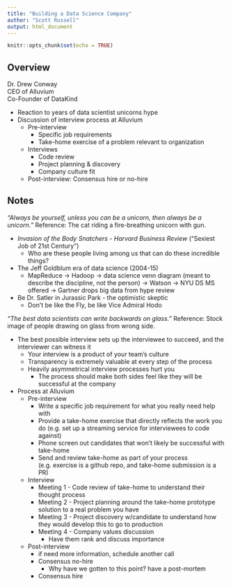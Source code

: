 ```yaml
---
title: "Building a Data Science Company"
author: "Scott Russell"
output: html_document
---
```


```r
knitr::opts_chunk$set(echo = TRUE)
```

## Overview
Dr. Drew Conway  
CEO of Alluvium  
Co-Founder of DataKind

- Reaction to years of data scientist unicorns hype
- Discussion of interview process at Alluvium
    - Pre-interview
        - Specific job requirements
        - Take-home exercise of a problem relevant to organization
    - Interviews
        - Code review
        - Project planning & discovery
        - Company culture fit
    - Post-interview: Consensus hire or no-hire

## Notes

_"Always be yourself, unless you can be a unicorn, then always be a unicorn."_
Reference: The cat riding a fire-breathing unicorn with gun.

- _Invasion of the Body Snatchers_ - _Harvard Business Review_ ("Sexiest Job of 21st Century") 
    - Who are these people living among us that can do these incredible things?
- The Jeff Goldblum era of data science (2004-15)
    - MapReduce -> Hadoop -> data science venn diagram (meant to describe the discipline, not the person) -> Watson -> NYU DS MS offered -> Gartner drops big data from hype review
- Be Dr. Satler in Jurassic Park - the optimistic skeptic
    - Don't be like the Fly, be like Vice Admiral Hodo

_"The best data scientists can write backwards on glass."_
Reference: Stock image of people drawing on glass from wrong side.

- The best possible interview sets up the interviewee to succeed, and the interviewer can witness it
    - Your interview is a product of your team's culture
    - Transparency is extremely valuable at every step of the process
    - Heavily asymmetrical interview processes hurt you 
        - The process should make both sides feel like they will be successful at the company

- Process at Alluvium
    - Pre-interview
        - Write a specific job requirement for what you really need help with
        - Provide a take-home exercise that directly reflects the work you do (e.g. set up a streaming service for interviewees to code against)
        - Phone screen out candidates that won't likely be successful with take-home
        - Send and review take-home as part of your process (e.g. exercise is a github repo, and take-home submission is a PR)
    - Interview
        - Meeting 1 - Code review of take-home to understand their thought process
        - Meeting 2 - Project planning around the take-home prototype solution to a real problem you have
        - Meeting 3 - Project discovery w/candidate to understand how they would develop this to go to production
        - Meeting 4 - Company values discussion
            - Have them rank and discuss importance
    - Post-interview
        - if need more information, schedule another call
        - Consensus no-hire
            - Why have we gotten to this point? have a post-mortem
        - Consensus hire
